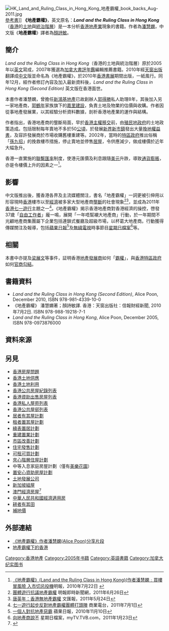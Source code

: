 {{Otheruses|subject=一本中文名為《'''地產霸權'''》的書籍|other=被指在香港出現的地產霸權現象|香港地產業}}
{{infobox book
|書名=地產霸權
|原名=Land and the Ruling Class in Hong Kong
|作者=[[潘慧嫻|潘慧嫻]]
|譯者=[[顏詩敏|顏詩敏]]
|出版日期=2005年
|中文版=2010年
|出版者=[[天窗出版|天窗出版]]
}}
[[File:HK_Land_and_Ruling_Class_in_Hong_Kong_地產霸權_book_backs_Aug-2011.jpg|thumb]][[參考書|參考書]]]]
'''《地產霸權》'''，英文原名：'''''Land and the Ruling Class in Hong Kong'''''（[[香港|香港]]的[[土地|土地]]與[[統治階級|統治階層]]）是一本分析[[香港地產業|香港地產業]]現象的書籍。作者為[[潘慧嫻|潘慧嫻]]，中文版《'''地產霸權'''》譯者為[[顏詩敏|顏詩敏]]。

==簡介==
''Land and the Ruling Class in Hong Kong''（香港的土地與統治階層）原於2005年以[[英文|英文]]寫成，2007年獲選為[[加拿大書評年鑑|加拿大書評年鑑]]編輯推薦書籍。2010年經[[天窗出版|天窗出版]]翻譯成[[中文|中文]]版並命名為《地產霸權》，於2010年[[香港書展|香港書展]]期間出版，一紙風行。同年12月，經作者修訂內容及加入最新資料後，''Land and the Ruling Class in Hong Kong (Second Edition)'' 英文版在香港面世。

本書作者潘慧嫻，曾擔任[[新鴻基地產|新鴻基地產]]已故創辦人[[郭得勝|郭得勝]]私人助理8年，其後加入另一家地產商，[[郭鶴年|郭鶴年]]家族旗下的[[嘉里建設|嘉里建設]]，負責土地及物業的估價與收購。作者因從事地產發展業，以其經驗分析資料數據，剖析香港地產業的運作與結構。

作者指出，香港地產商的壟斷局面，早於[[香港主權移交|香港主權移交]]前，由[[香港殖民地時期#香港政府|殖民地政府]]的土地政策造成。包括限制每年賣地不多於50[[公頃|公頃]]，於發展[[新界|新界]][[新市鎮|新市鎮]]發出大量[[換地權益書|換地權益書]]，及容許發展商於市場收購舊樓重建等。2002年，當時的[[特區政府|特區政府]]推出俗稱「[[孫九招|孫九招]]」的挽救樓市措施，停止賣地並停售[[居屋|居屋]]，令供應減少，做成樓價於近年大幅急升。

香港一直實施的[[聯繫匯率|聯繫匯率]]制度，使港元匯價及利息跟隨[[美元|美元]]升跌，導致[[通貨膨脹|通貨膨脹]]，亦是令樓價上升的因素之一<ref>[http://property.mpfinance.com/cfm/pa3.cfm?File=20100722/paa01/lam1.txt 《地產霸權》(Land and the Ruling Class in Hong Kong)(作者潘慧嫻﹕買樓冒風險 入市切忌投機]明報，2010年7月22日 {{Wayback|url=http://property.mpfinance.com/cfm/pa3.cfm?File=20100722%2Fpaa01%2Flam1.txt |date=20160304130120 }}</ref>。

==影響==
{{see also|財閥#香港}}
中文版推出後，獲香港各界及主流媒體關注，書名「地產霸權」一詞更被引伸用以形容現時[[香港|香港]]樓市以至[[經濟|經濟]]被多家大型地產商[[壟斷|壟斷]]的社會現象<ref>[http://inews.mingpao.com/htm/INews/20110626/gb71423p.htm 團體遊行抗議地產霸權] {{Wayback|url=http://inews.mingpao.com/htm/INews/20110626/gb71423p.htm |date=20110629175103 }} 明報即時新聞網，2011年6月26日</ref><ref>[http://paper.wenweipo.com/2011/05/24/YO1105240013.htm 唐英年：香港無地產霸權] {{Wayback|url=http://paper.wenweipo.com/2011/05/24/YO1105240013.htm |date=20110527172006 }} 文匯報，2011年5月24日</ref>，並成為2011年[[香港七一遊行|香港七一遊行]]主題之一<ref>[http://hk.news.yahoo.com/%E4%B8%83-%E9%81%8A%E8%A1%8C%E8%B5%B7%E6%AD%A5%E5%8F%8D%E5%B0%8D%E5%9C%B0%E7%94%A2%E9%9C%B8%E6%AC%8A%E5%9C%98%E9%AB%94%E6%89%93%E9%A0%AD%E9%99%A3-070800723.html 七一遊行起步反對地產霸權團體打頭陣] {{Wayback|url=http://hk.news.yahoo.com/%E4%B8%83-%E9%81%8A%E8%A1%8C%E8%B5%B7%E6%AD%A5%E5%8F%8D%E5%B0%8D%E5%9C%B0%E7%94%A2%E9%9C%B8%E6%AC%8A%E5%9C%98%E9%AB%94%E6%89%93%E9%A0%AD%E9%99%A3-070800723.html |date=20200929064538 }} 商業電台，2011年7月1日</ref>。《地產霸權》揭示香港地產商對香港經濟的操控，啓發37歲「[[自由工作者|自由工作者]]」龐一鳴，展開「一年唔幫襯大地產商」行動，於一年期間不光顧地產商集團屬下企業包括連鎖式餐廳及超級市場，以杯葛大地產商。行動獲得傳媒關注及報導，包括[[蘋果日報|蘋果日報]]<ref>[http://hk.apple.nextmedia.com/template/apple/art_main.php?iss_id=20101110&sec_id=4104&art_id=14646151 一個人對抗地產惡霸] {{Wayback|url=http://hk.apple.nextmedia.com/template/apple/art_main.php?iss_id=20101110&sec_id=4104&art_id=14646151 |date=20110123135310 }} 蘋果日報，2010年11月10日</ref>及[[無綫電視|無綫電視]]時事節目[[星期日檔案|星期日檔案]]<ref>[http://mytv.tvb.com/news/sundayreport/115244#page-1 向地產商說不]{{dead link|date=2017年12月 |bot=InternetArchiveBot |fix-attempted=yes }} 星期日檔案，myTV.TVB.com，2011年1月23日</ref>等。

== 相關 ==
本書中亦提及[[梁展文|梁展文]]等事件，証明香港[[地產發展商|地產發展商]]如何「[[霸權|霸權]]」，與[[香港特區政府|香港特區政府]]如何[[官商勾結|官商勾結]]。

==書籍資料==
* ''Land and the Ruling Class in Hong Kong (Second Edition)'', Alice Poon, December 2010, ISBN 978-981-4339-10-0
*《地產霸權》 潘慧嫻著；顏詩敏譯. 香港：天窗出版社：信報財經新聞, 2010年7月2日. ISBN 978-988-19218-7-1
*''Land and the Ruling Class in Hong Kong'', Alice Poon, December 2005, ISBN 978-0973876000

==資料來源==
{{references}}

==另見==
*[[香港房屋問題|香港房屋問題]]
*[[香港土地供應|香港土地供應]]
*[[香港土地利用|香港土地利用]]
*[[香港公共房屋紀錄列表|香港公共房屋紀錄列表]]
*[[香港資助出售房屋列表|香港資助出售房屋列表]]
*[[香港私人屋苑列表|香港私人屋苑列表]]
*[[香港公共屋邨列表|香港公共屋邨列表]]
*[[居者有其屋計劃|居者有其屋計劃]]
*[[租者置其屋計劃|租者置其屋計劃]]
*[[綠表置居計劃|綠表置居計劃]]
*[[重建置業計劃|重建置業計劃]]
*[[市區改善計劃|市區改善計劃]]
*[[住宅發售計劃|住宅發售計劃]]
*[[可租可買計劃|可租可買計劃]]
*[[夾心階層住屋計劃|夾心階層住屋計劃]]
*中等入息家庭房屋計劃（僅有[[美樂花園|美樂花園]]）
*[[置安心資助房屋計劃|置安心資助房屋計劃]]
*[[土地發展公司|土地發展公司]]
*[[新加坡|新加坡]][[組屋|組屋]]
*[[經濟房屋|澳門經濟房屋]]<ref>{{zh-hant}}{{cite web|title=經濟房屋|publisher=[[澳門房屋局|澳門房屋局]]|date=|url=http://www.ihm.gov.mo/cn/page/index.php?id=39|deadurl=yes|archiveurl=https://web.archive.org/web/20110926012618/http://www.ihm.gov.mo/cn/page/index.php?id=39|archivedate=2011年9月26日|df=|access-date=2011年10月11日}}</ref>
*[[中華人民共和國|中華人民共和國]][[經濟適用房|經濟適用房]]
*[[耕者有其田|耕者有其田]]
*[[補地價|補地價]]

==外部連結==
* [http://www.youtube.com/watch?v=X4rNOkMs_oo 《地產霸權》作者潘慧嫻(Alice Poon)分享片段]{{Wayback|url=http://www.youtube.com/watch?v=X4rNOkMs_oo |date=20150705071645 }}
* [http://www.inmediahk.net/%E5%9C%B0%E7%94%A2%E9%9C%B8%E6%AC%8A%E4%B8%8B%E7%9A%84%E9%A6%99%E6%B8%AF 地產霸權下的香港]{{Wayback|url=http://www.inmediahk.net/%E5%9C%B0%E7%94%A2%E9%9C%B8%E6%AC%8A%E4%B8%8B%E7%9A%84%E9%A6%99%E6%B8%AF |date=20110808190334 }}

[[Category:香港地產|Category:香港地產]]
[[Category:2005年书籍|Category:2005年书籍]]
[[Category:英語書籍|Category:英語書籍]]
[[Category:加拿大纪实图书|Category:加拿大纪实图书]]